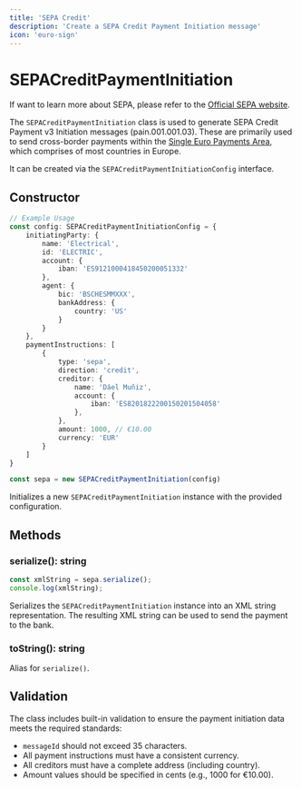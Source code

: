 ```yaml
---
title: 'SEPA Credit'
description: 'Create a SEPA Credit Payment Initiation message'
icon: 'euro-sign'
---
```


# SEPACreditPaymentInitiation



<Info>If want to learn more about SEPA, please refer to the <a href="https://www.ecb.europa.eu/paym/integration/retail/sepa/html/index.en.html">Official SEPA website</a>.</Info>

The `SEPACreditPaymentInitiation` class is used to generate SEPA Credit Payment v3 Initiation messages (pain.001.001.03). These are primarily used to send cross-border payments within the [Single Euro Payments Area](https://www.ecb.europa.eu/paym/integration/retail/sepa/html/index.en.html), which comprises of most countries in Europe.

It can be created via the `SEPACreditPaymentInitiationConfig` interface.

## Constructor

```typescript
// Example Usage
const config: SEPACreditPaymentInitiationConfig = {
    initiatingParty: {
        name: 'Electrical',
        id: 'ELECTRIC',
        account: {
            iban: 'ES9121000418450200051332'
        },
        agent: {
            bic: 'BSCHESMMXXX',
            bankAddress: {
                country: 'US'
            }
        }
    },
    paymentInstructions: [
        {
            type: 'sepa',
            direction: 'credit',
            creditor: {
                name: 'Dáel Muñiz',
                account: {
                    iban: 'ES8201822200150201504058'
                },
            },
            amount: 1000, // €10.00
            currency: 'EUR'
        }
    ]
}

const sepa = new SEPACreditPaymentInitiation(config)
```

Initializes a new `SEPACreditPaymentInitiation` instance with the provided configuration.

## Methods

### serialize(): string

```typescript
const xmlString = sepa.serialize();
console.log(xmlString);
```

Serializes the `SEPACreditPaymentInitiation` instance into an XML string representation. The resulting XML string can be used to send the payment to the bank.

### toString(): string

Alias for `serialize()`.

## Validation

The class includes built-in validation to ensure the payment initiation data meets the required standards:

- `messageId` should not exceed 35 characters.
- All payment instructions must have a consistent currency.
- All creditors must have a complete address (including country).
- Amount values should be specified in cents (e.g., 1000 for €10.00).
